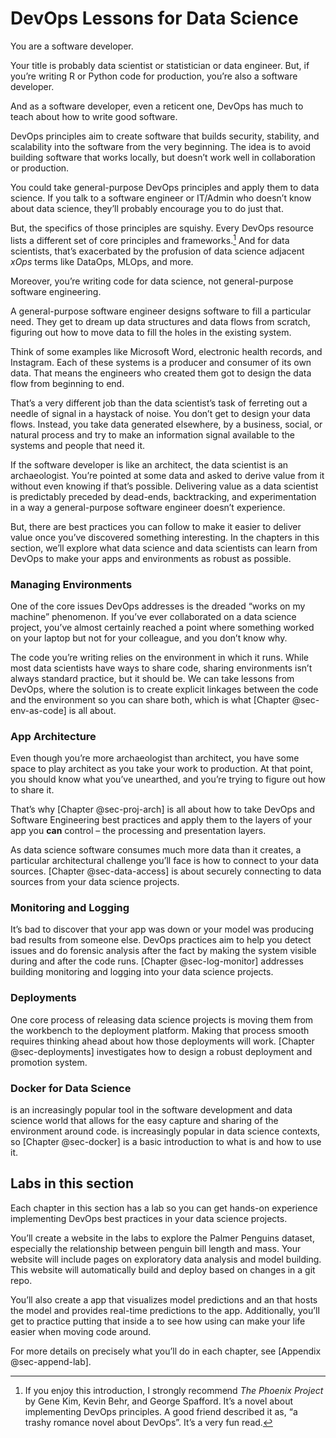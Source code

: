 # DevOps Lessons for Data Science {#sec-1-intro}

You are a software developer.

Your title is probably data scientist or statistician or data engineer.
But, if you're writing R or Python code for production, you're also a
software developer.

And as a software developer, even a reticent one, DevOps has much to
teach about how to write good software.

DevOps principles aim to create software that builds security,
stability, and scalability into the software from the very beginning.
The idea is to avoid building software that works locally, but doesn't
work well in collaboration or production.

You could take general-purpose DevOps principles and apply them to data
science. If you talk to a software engineer or IT/Admin who doesn't know
about data science, they'll probably encourage you to do just that.

But, the specifics of those principles are squishy. Every DevOps resource
lists a different set of core principles and
frameworks.[^1-0-sec-intro-1] And for data scientists, that's
exacerbated by the profusion of data science adjacent *xOps* terms like
DataOps, MLOps, and more.

[^1-0-sec-intro-1]: If you enjoy this introduction, I strongly recommend
    *The Phoenix Project* by Gene Kim, Kevin Behr, and George Spafford.
    It's a novel about implementing DevOps principles. A good friend
    described it as, "a trashy romance novel about DevOps". It's a very
    fun read.

Moreover, you're writing code for data science, not general-purpose
software engineering.

A general-purpose software engineer designs software to fill a
particular need. They get to dream up data structures and data flows
from scratch, figuring out how to move data to fill the holes in the
existing system.

Think of some examples like Microsoft Word, electronic health records,
and Instagram. Each of these systems is a producer and consumer of its
own data. That means the engineers who created them got to design the
data flow from beginning to end.

That's a very different job than the data scientist's task of ferreting
out a needle of signal in a haystack of noise. You don't get to design
your data flows. Instead, you take data generated elsewhere, by a
business, social, or natural process and try to make an information signal
available to the systems and people that need it.

If the software developer is like an architect, the data scientist is an
archaeologist. You're pointed at some data and asked to derive value
from it without even knowing if that's possible. Delivering value as a
data scientist is predictably preceded by dead-ends, backtracking, and
experimentation in a way a general-purpose software engineer doesn't
experience.

But, there are best practices you can follow to make it easier to deliver
value once you've discovered something interesting. In the chapters in
this section, we'll explore what data science and data scientists can
learn from DevOps to make your apps and environments as robust as
possible.

### Managing Environments

One of the core issues DevOps addresses is the dreaded "works on my
machine" phenomenon. If you've ever collaborated on a data science
project, you've almost certainly reached a point where something worked
on your laptop but not for your colleague, and you don't know why*.*

The code you're writing relies on the environment in which it runs.
While most data scientists have ways to share code, sharing environments
isn't always standard practice, but it should be. We can take lessons
from DevOps, where the solution is to create explicit linkages between
the code and the environment so you can share both, which is what
[Chapter @sec-env-as-code] is all about.

### App Architecture

Even though you're more archaeologist than architect, you have some
space to play architect as you take your work to production. At that
point, you should know what you've unearthed, and you're trying to
figure out how to share it.

That's why [Chapter @sec-proj-arch] is all about how to take DevOps and
Software Engineering best practices and apply them to the layers of your
app you **can** control -- the processing and presentation layers.

As data science software consumes much more data
than it creates, a particular architectural challenge you'll face is how to connect to
your data sources. [Chapter @sec-data-access] is about securely
connecting to data sources from your data science projects.

### Monitoring and Logging

It's bad to discover that your app was down or your model was producing
bad results from someone else. DevOps practices aim to help you detect
issues and do forensic analysis after the fact by making the system
visible during and after the code runs. [Chapter @sec-log-monitor]
addresses building monitoring and logging into your data science
projects.

### Deployments

One core process of releasing data science projects is moving them from
the workbench to the deployment platform. Making that process smooth
requires thinking ahead about how those deployments will work. [Chapter
@sec-deployments] investigates how to design a robust deployment and
promotion system.

### Docker for Data Science

\index{Docker} is an increasingly popular tool in the software development and
data science world that allows for the easy capture and sharing of the
environment around code. \index{Docker} is increasingly popular in data science
contexts, so [Chapter @sec-docker] is a basic introduction to what
\index{Docker} is and how to use it.

## Labs in this section

Each chapter in this section has a lab so you can get hands-on
experience implementing DevOps best practices in your data science
projects.

You'll create a website in the labs to explore the Palmer Penguins
dataset, especially the relationship between penguin bill length and
mass. Your website will include pages on exploratory data analysis and
model building. This website will automatically build and deploy based
on changes in a git repo.

You'll also create a \index{Shiny} app that visualizes model predictions and an
\index{API} that hosts the model and provides real-time predictions to the app.
Additionally, you'll get to practice putting that \index{API} inside a \index{Docker}
\index{Container} to see how using \index{Docker} can make your life easier when moving
code around.

For more details on precisely what you'll do in each chapter, see
[Appendix @sec-append-lab].
